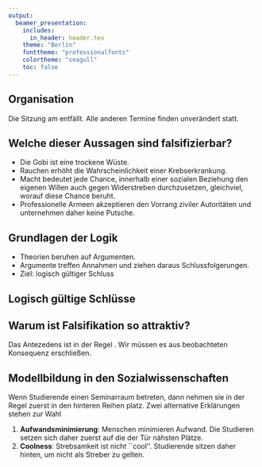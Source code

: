 ```yaml
---
output:
  beamer_presentation:
    includes:
      in_header: header.tex
    theme: "Berlin"
    fonttheme: "professionalfonts"
    colortheme: "seagull"
    toc: false
---
```


\maketitle

## Organisation

Die Sitzung am \textbf{5. November} entfällt. Alle anderen
Termine finden unverändert statt.

## Welche dieser Aussagen sind falsifizierbar?

- Die Gobi ist eine trockene Wüste.
- Rauchen erhöht die Wahrscheinlichkeit einer Krebserkrankung.
- Macht bedeutet jede Chance, innerhalb einer sozialen
  Beziehung den eigenen Willen auch gegen Widerstreben
  durchzusetzen, gleichviel, worauf diese Chance beruht.
- Professionelle Armeen akzeptieren den Vorrang ziviler
  Autoritäten und unternehmen daher keine Putsche.

## Grundlagen der Logik

- Theorien beruhen auf Argumenten.
- Argumente treffen Annahmen und ziehen daraus Schlussfolgerungen.
- Ziel: logisch gültiger Schluss

\begin{tabular}{lll}
    \toprule
    ~ & Allgemeine Form & Beispiel\\
    \midrule
    Praemissa Major & Wenn $P$, dann $Q$. & \multirow{2}{4cm}{Gute Arbeit führt zum Erfolg.}\\
    \\
    Praemissa Minor & Es gilt $P$. & Du arbeitest gut.\\
    Conclusio & Also $Q$. & Du wirst Erfolg haben.\\
    \bottomrule
\end{tabular}

## Logisch gültige Schlüsse

\begin{table}
    \centering
    \begin{tabular}{lll}
        \toprule
        ~ & Antezedens & Konsequenz\\
        \midrule
        Bestätigen & Gültig (\textit{Modus Ponens}) & ungültig\\
        Verwerfen & ungültig & gültig (\textit{Modus Tollens})\\
        \bottomrule
    \end{tabular}
\end{table}

## Warum ist Falsifikation so attraktiv?

Das Antezedens ist in der Regel \textcolor{gray}{unsicher}.
Wir müssen es aus beobachteten Konsequenz erschließen.

\begin{table}
    \centering
    \begin{tabular}{ccc}
      \toprule
      Wenn es Winter ist, & dann regnet es in England. \\
      Antezedens & Konsequenz & Rückschluss \\
      \midrule
      \textcolor{gray}{W} & W & ungültig\\
      \textcolor{gray}{F} & W & \\ \hline
      \textcolor{gray}{W} & F & gültig\\
      \textcolor{gray}{F} & F & \\
      \bottomrule
    \end{tabular}
\end{table}

## Modellbildung in den Sozialwissenschaften

Wenn Studierende einen Seminarraum betreten, dann nehmen
sie in der Regel zuerst in den hinteren Reihen platz. Zwei
alternative Erklärungen stehen zur Wahl

1. **Aufwandsminimierung**: Menschen minimieren Aufwand.
    Die Studieren setzen sich daher zuerst auf
    die der Tür nähsten Plätze.
2. **Coolness**: Strebsamkeit ist nicht ``cool''.
    Studierende sitzen daher hinten, um nicht als Streber zu
    gelten.

\begin{block}{\textbf{Aufgabe}}
    Schlage einen kritischen Test beider Erklärungen vor.
\end{block}
